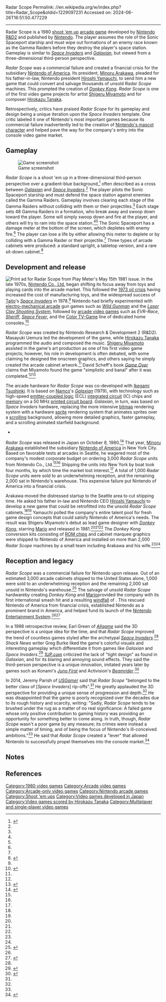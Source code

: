 Radar Scope
Permalink: //en.wikipedia.org/w/index.php?title=Radar_Scope&oldid=1229097231
Accessed on: 2024-06-26T16:51:50.477229



------
Radar Scope
{{good article}}
{{short description|1980 shooter arcade game}}
{{Infobox video game
| title = Radar Scope
| image = Radar scope arcadeflyer.png
| caption = Arcade flyer
| developer = {{Unbulleted list
  | [[Nintendo R&D2]]
  | [[Ikegami Tsushinki]]<ref>{{Cite web|last=McFerran|first=Damien|date=2018-02-26|title=Feature: Shining A Light On Ikegami Tsushinki, The Company That Developed Donkey Kong|url=https://www.nintendolife.com/news/2018/02/feature_shining_a_light_on_ikegami_tsushinki_the_company_that_developed_donkey_kong|access-date=2020-06-09|website=Nintendo Life|language=en-GB}}</ref>
  }}
| publisher = [[Nintendo]]
| composer = [[Hirokazu Tanaka]]<ref>{{cite web|url=http://www.hirokazutanaka.com/works/nintendo/|title=Nintendo Archive - Works｜Sporadic Vacuum|first=Works｜Sporadic|last=Vacuum|website=Hirokazutanaka.com|access-date=September 16, 2017|archive-date=August 8, 2014|archive-url=https://web.archive.org/web/20140808171105/http://www.hirokazutanaka.com/works/nintendo/|url-status=dead}}</ref>
| released = {{vgrelease|JP|October 8, 1980<ref name="USCO"/>|NA|December 1980<ref name="TV Book">{{cite book|last=Akagi|first=Masumi|url=https://archive.org/details/ArcadeGameList1971-2005/page/n129|title=任天堂 Nintendo; Nintendo of America; R|work=アーケードTVゲームリスト 国内•海外編 (1971-2005)|edition=1st|publisher=Amusement News Agency|date=13 October 2006|pages=128, 162|isbn=978-4990251215|language=ja}}</ref>}}
| genre = [[Shoot 'em up]]
| modes = [[Single-player video game|Single-player]], [[multiplayer]] (alternating turns)
| platforms = [[Arcade video game|Arcade]]
}}
{{nihongo foot|'''''Radar Scope'''''|レーダースコープ|Rēdā Sukōpu|lead=yes|group=lower-alpha}} is a 1980 [[shoot 'em up]] [[arcade game]] developed by [[Nintendo Research & Development 2|Nintendo R&D2]] and published by [[Nintendo]]. The player assumes the role of the Sonic Spaceport starship and must wipe out formations of an enemy race known as the Gamma Raiders before they destroy the player's space station. Gameplay is similar to ''[[Space Invaders]]'' and ''[[Galaxian]]'', but viewed from a three-dimensional third-person perspective.

''Radar Scope'' was a commercial failure and created a financial crisis for the subsidiary [[Nintendo of America]]. Its president, [[Minoru Arakawa]], pleaded for his father-in-law, Nintendo president [[Hiroshi Yamauchi]], to send him a new game that could convert and salvage thousands of unsold ''Radar Scope'' machines. This prompted the creation of ''[[Donkey Kong (arcade game)|Donkey Kong]]''. ''Radar Scope'' is one of the first video game projects for artist [[Shigeru Miyamoto]] and for composer [[Hirokazu Tanaka]].

Retrospectively, critics have praised ''Radar Scope'' for its gameplay and design being a unique iteration upon the ''Space Invaders'' template. One critic labeled it one of Nintendo's most important games because its commercial failure inadvertently led to the creation of [[Mario|Nintendo's mascot character]] and helped pave the way for the company's entry into the console video game market.

==Gameplay==
[[Image:Radarscope.png|left|thumb|Game screenshot]]

''Radar Scope'' is a shoot 'em up in a three-dimensional third-person perspective over a gradient-blue background,<ref name="A Brief History">{{cite book|last1=Stanton|first1=Rich|chapter=11. The Rise of Nintendo|title=A Brief History Of Video Games: From Atari to Xbox One|date=2015|publisher=[[Little, Brown Book Group]], [[Hachette Book Group]]|isbn=9781472118813|page=114|chapter-url=https://books.google.com/books?id=NUFIBQAAQBAJ&pg=PA114|quote=Radar Scope owed much to the popularity of ''Space Invaders'' and ''Galaxian'', but nevertheless felt original thank to its 3D third-person perspective.}}</ref> often described as a cross between ''[[Galaxian]]'' and ''[[Space Invaders]]''.<ref name="KLOV"/> The player pilots the Sonic Spaceport starship and must defend the space station against enemies called the Gamma Raiders. Gameplay involves clearing each stage of the Gamma Raiders without colliding with them or their projectiles.<ref name="USGamer"/> Each stage sets 48 Gamma Raiders in a formation, who break away and swoop down toward the player. Some will simply swoop down and fire at the player, and others will try to ram into the space station.<ref name="USGamer"/><ref name="KLOV"/> The Sonic Spaceport has a damage meter at the bottom of the screen, which depletes with enemy fire.<ref name="USGamer"/> The player can lose a life by either allowing this meter to deplete or by colliding with a Gamma Raider or their projectile.<ref name="KLOV"/> Three types of arcade cabinets were produced: a standard upright, a tabletop version, and a rare sit-down cabinet.<ref name="KLOV">{{cite web |title=Radar Scope - Videogame by Nintendo |url=https://www.arcade-museum.com/game_detail.php?game_id=9238 |website=[[Killer List of Videogames]] |access-date=9 December 2019 |archive-url=https://web.archive.org/web/20190925042709/https://www.arcade-museum.com/game_detail.php?game_id=9238 |archive-date=25 September 2019}}</ref>

==Development and release==
[[File:Nintendo Radar Scope - May 15th 1981 Play Meter advert - page 02.jpg|thumb|Print ad for ''Radar Scope'' from ''[[Play Meter|Play Meter's]]'' May 15th 1981 issue.]]
In the late 1970s, [[Nintendo Co., Ltd.]] began shifting its focus away from toys and playing cards into the arcade market. This followed the [[1973 oil crisis]] having increased the cost of manufacturing toys, and the widespread success of [[Taito]]'s ''[[Space Invaders]]'' in 1978.<ref name="USGamer"/> Nintendo had briefly experimented with [[Arcade game#Electro-mechanical games|electro-mechanical arcade]] gun games such as ''[[Wild Gunman]]'' and the ''[[Laser Clay Shooting System]]'', followed by [[arcade video game]]s such as ''EVR-Race'', ''[[Sheriff (video game)|Sheriff]]'', ''[[Space Fever]]'', and the [[Color TV-Game]] line of dedicated home consoles.<ref name="Ultimate History">{{cite book|last=Kent |first=Steven L. |author-link=Steven L. Kent |title=The Ultimate History of Video Games: The Story Behind the Craze that Touched our Lives and Changed the World |date=2002 |publisher=Random House International |location=New York |isbn=978-0-7615-3643-7 |oclc=59416169 |url=https://books.google.com/books?id=PTrcTeAqeaEC |url-status=live |archive-url=https://web.archive.org/web/20160624183529/https://books.google.com/books?id=PTrcTeAqeaEC&printsec=frontcover |archive-date=June 24, 2016 }}</ref>

''Radar Scope'' was created by Nintendo Research & Development 2 (R&D2). Masayuki Uemura led the development of the game, while [[Hirokazu Tanaka]] programmed the audio and composed the music. [[Shigeru Miyamoto]] assisted in the game's art production as one of his first video game projects; however, his role in development is often debated, with some claiming he designed the onscreen graphics, and others saying he simply created the arcade cabinet artwork.<ref name="USGamer"/> David Scheff's book ''[[Game Over (Sheff book)|Game Over]]'' claims that Miyamoto found the game "simplistic and banal" after it was completed.<ref name="USGamer"/><ref name="Game Over">{{Cite book|url=https://archive.org/details/0966961706 |title=Game Over: How Nintendo conquered the world|last=Sheff|first=David|date=1994|publisher=Vintage Books|isbn=9780307800749|edition=1st Vintage books|location=New York|oclc=780180879 | access-date=27 July 2019}}</ref>

The arcade hardware for ''Radar Scope'' was co-developed with [[Ikegami Tsushinki]]. It is based on [[Namco]]'s ''[[Galaxian]]'' (1979), with technology such as high-speed [[emitter-coupled logic]] (ECL) [[integrated circuit]] (IC) chips and [[Computer memory|memory]] on a 50 MHz [[printed circuit board]]. ''Galaxian'', in turn, was based on ''Space Invaders'' hardware, replacing the more intensive [[bitmap]] rendering system with a hardware [[Sprite (computer graphics)|sprite]] rendering system that animates sprites over a [[scrolling]] background, allowing more detailed graphics, faster gameplay, and a scrolling animated starfield background.<ref name="Nikkei6">{{cite magazine |title=【任天堂「ファミコン」はこうして生まれた】 第6回：業務用ゲーム機の挫折をバネにファミコンの実現に挑む |trans-title=How the Famicom Was Born – Part 6: Making the Famicom a Reality |magazine=Nikkei Electronics |date=September 12, 1994 |publisher=[[Nikkei Business Publications]] |lang=ja |url=http://trendy.nikkeibp.co.jp/article/special/20081001/1019315/ |url-status=dead |archive-url=https://web.archive.org/web/20081006082447/http://trendy.nikkeibp.co.jp/article/special/20081001/1019315/ |archive-date=October 6, 2008 |access-date=13 April 2021}}
*{{cite web |date=March 28, 2012 |title=Making the Famicom a Reality |website=GlitterBerri's Game Translations |url=https://www.glitterberri.com/developer-interviews/how-the-famicom-was-born/making-the-famicom-a-reality/ |archive-url=https://web.archive.org/web/20120505103737/https://www.glitterberri.com/developer-interviews/how-the-famicom-was-born/making-the-famicom-a-reality/ |archive-date=2012-05-05}}</ref>

''Radar Scope'' was released in Japan on October 8, 1980.<ref name="USCO">{{cite web |title=Radar scope (Registration Number PA0000096933) |url=https://cocatalog.loc.gov |website=[[United States Copyright Office]] |access-date=25 May 2021}}</ref> That year, [[Minoru Arakawa]] established the subsidiary [[Nintendo of America]] in New York City. Based on favorable tests at arcades in Seattle, he wagered most of the company's modest corporate budget on ordering 3,000 ''Radar Scope'' units from Nintendo Co., Ltd.<ref name="Game Over"/>{{rp|103–105}}<ref name="History of SMB at IGN"/> Shipping the units into New York by boat took four months, by which time the market lost interest.<ref name="USGamer"/> A total of 1,000 ''Radar Scope'' units were sold to an underwhelming reception, and the remaining 2,000 sat in Nintendo's warehouse. This expensive failure put Nintendo of America into a financial crisis.

Arakawa moved the distressed startup to the Seattle area to cut shipping time. He asked his father in-law and Nintendo CEO [[Hiroshi Yamauchi]] to develop a new game that could be retrofitted into the unsold ''Radar Scope'' cabinets.<ref name="Game Over"/>{{rp|103–105}}<ref name="History of SMB at IGN"/> Yamauchi polled the company's entire talent pool for fresh game design concepts that could satisfy Nintendo of America's needs. The result was Shigeru Miyamoto's debut as lead game designer with ''[[Donkey Kong (arcade game)|Donkey Kong]]'', starring [[Mario]] and released in 1981.<ref name="Game Over"/>{{rp|106}}<ref name="History of SMB at IGN"/><ref name="Ultimate History"/> The ''Donkey Kong'' conversion kits consisting of [[ROM chip]]s and cabinet marquee graphics were shipped to Nintendo of America and installed on more than 2,000 ''Radar Scope'' machines by a small team including Arakawa and his wife.<ref name="History of SMB at IGN"/><ref name="Game Over"/>{{rp|109}}

==Reception and legacy==
{{Video game reviews
| Allgame = {{rating|2.5|5}}<ref name="Allgame">{{cite web |last1=Green |first1=Earl |title=Radar Scope - Review |url=http://www.allgame.com/game.php?id=4462&tab=review |website=[[Allgame]] |access-date=9 December 2019 |archive-url=https://web.archive.org/web/20141114211414/http://www.allgame.com/game.php?id=4462&tab=review |archive-date=14 November 2014 |date=1998}}</ref>
}}
''Radar Scope'' was a commercial failure for Nintendo upon release. Out of an estimated 3,000 arcade cabinets shipped to the United States alone, 1,000 were sold to an underwhelming reception and the remaining 2,000 sat unsold in Nintendo's warehouse.<ref name="History of SMB at IGN">{{cite web |last1=Nix |first1=Marc |title=IGN Presents: The History of Super Mario Bros. |url=http://www.ign.com/articles/2010/09/14/ign-presents-the-history-of-super-mario-bros |publisher=[[IGN]] |access-date=9 December 2019 |archive-url=https://web.archive.org/web/20191109000531/https://www.ign.com/articles/2010/09/14/ign-presents-the-history-of-super-mario-bros |archive-date=9 November 2019 |date=14 September 2010}}</ref> The salvage of unsold ''Radar Scope'' hardware{{mdash}}by creating ''Donkey Kong'' and [[Mario]]{{mdash}}provided the company with its first international smash hit and a resulting [[windfall gain|windfall]] of {{nowrap|$280 million}}. This rescued Nintendo of America from financial crisis, established Nintendo as a prominent brand in America, and helped fund its launch of the [[Nintendo Entertainment System]].<ref name="Game Over"/>{{rp|111}}<ref>{{cite book|title=Wii Innovate – How Nintendo Created a New Market Through Strategic Innovation |author=Jörg Ziesak |publisher=[[:de:GRIN Verlag|GRIN Verlag]] |year=2009 |isbn=978-3-640-49774-4 |page=2029 |url=https://books.google.com/books?id=C8rHXoUCbfAC&pg=PA2029 |access-date=9 April 2011 |quote=Donkey Kong was Nintendo's first international smash hit and the main reason behind the company's breakthrough in the Northern American market. In the first year of its publication, it earned Nintendo 180 million US dollars, continuing with a return of 100 million dollars in the second year. |url-status=live |archive-url=https://web.archive.org/web/20160418041705/https://books.google.com/books?id=C8rHXoUCbfAC&pg=PA2029 |archive-date=18 April 2016 }}</ref>

In a 1998 retrospective review, Earl Green of ''[[Allgame]]'' said the 3D perspective is a unique idea for the time, and that ''Radar Scope'' improved the trend of countless games styled after the archetypal ''[[Space Invaders]]''.<ref name="Allgame"/> ''Shack News'' writer Greg Burke liked the game's colorful visuals and interesting gameplay which differentiate it from games like ''Galaxian'' and ''Space Invaders''.<ref name="Shack News">{{cite web |last1=Burke |first1=Greg |title=Shack's Arcade Corner: Radar Scope |url=https://www.shacknews.com/article/100419/shacks-arcade-corner-radar-scope |website=Shack News |access-date=9 December 2019 |archive-url=https://web.archive.org/web/20170623061223/http://www.shacknews.com/article/100419/shacks-arcade-corner-radar-scope |archive-date=23 June 2017 |date=22 June 2017}}</ref> ''[[1UP.com]]'' criticized the lack of "tight design" as found in ''Galaxian'', and for its blaring and annoying sound effects. They said the third-person perspective is a unique innovation, imitated years later by games such as Konami's ''[[Juno First]]'' and Activision's ''[[Beamrider]]''.<ref name="1UP.com">{{cite web |last1=Ragan |first1=Jess |title=Where Were They Then: The First Games of Nintendo, Konami, and More |url=http://www.1up.com/do/feature?pager.offset=1&cId=3181467 |website=[[1UP.com]] |access-date=9 December 2019 |archive-url=https://web.archive.org/web/20121017222352/http://www.1up.com/do/feature?pager.offset=1&cId=3181467 |archive-date=17 October 2012 |page=2 |date=2011}}</ref>

In 2014, Jeremy Parish of ''[[USGamer]]'' said that ''Radar Scope'' "belonged to the better class of [''Space Invaders''] rip-offs".<ref name="USGamer"/> He greatly applauded the 3D perspective for providing a unique sense of progression and depth.<ref name="USGamer"/> He was disappointed that the game is poorly recognized over the decades due to its rough history and scarcity, writing: "Sadly, ''Radar Scope'' tends to be brushed under the rug as a matter of no real significance: A failed game whose only positive contribution to gaming history was providing an opportunity for something better to come along. In truth, though, ''Radar Scope'' wasn't a poor game by any measure; its crimes were instead a simple matter of timing, and of being the focus of Nintendo's ill-conceived ambitions."<ref name="USGamer"/> He said that ''Radar Scope'' created a "lever" that allowed Nintendo to successfully propel themselves into the console market.<ref name="USGamer">{{cite web |last1=Parish |first1=Jeremy |title=35 Years Ago, Nintendo's First Brush With Video Disaster |url=https://www.usgamer.net/articles/35-years-ago-nintendo-had-its-first-brush-with-video-game-disaster |website=[[USGamer]] |access-date=9 December 2019 |archive-url=https://web.archive.org/web/20190502051532/https://www.usgamer.net/articles/35-years-ago-nintendo-had-its-first-brush-with-video-game-disaster |archive-date=2 May 2019 |date=21 January 2014}}</ref>

==Notes==
{{notelist}}

==References==
{{reflist}}

{{Portal bar|Video games|1980s|Japan}}

[[Category:1980 video games]]
[[Category:Arcade video games]]
[[Category:Arcade-only video games]]
[[Category:Nintendo arcade games]]
[[Category:Shoot 'em ups]]
[[Category:Video games developed in Japan]]
[[Category:Video games scored by Hirokazu Tanaka]]
[[Category:Multiplayer and single-player video games]]